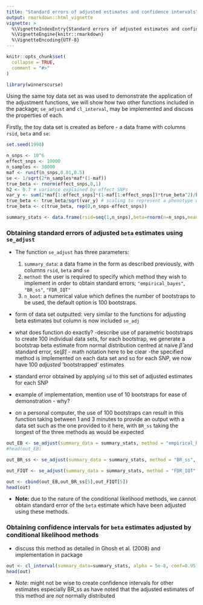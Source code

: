 ```yaml
---
title: "Standard errors of adjusted estimates and confidence intervals"
output: rmarkdown::html_vignette
vignette: >
  %\VignetteIndexEntry{Standard errors of adjusted estimates and confidence intervals}
  %\VignetteEngine{knitr::rmarkdown}
  %\VignetteEncoding{UTF-8}
---
```


```r
knitr::opts_chunk$set(
  collapse = TRUE,
  comment = "#>"
)
```

```r
library(winnerscurse)
```


Using the same toy data set as was used to demonstrate the application of the adjustment functions, we will show how two other functions included in the package; `se_adjust` and `cl_interval`, may be implemented and discuss the properties of each.  

Firstly, the toy data set is created as before - a data frame with columns `rsid`, `beta` and `se`:
```r
set.seed(1998)

n_snps <- 10^6
effect_snps <- 10000
n_samples <- 30000
maf <- runif(n_snps,0.01,0.5)
se <- 1/sqrt(2*n_samples*maf*(1-maf))
true_beta <- rnorm(effect_snps,0,1)
h2 <- 0.7 # variance explained by effect SNPs
var_y <- sum(2*maf[1:effect_snps]*(1-maf[1:effect_snps])*true_beta^2)/h2
true_beta <- true_beta/sqrt(var_y) # scaling to represent a phenotype with variance 1
true_beta <- c(true_beta, rep(0,n_snps-effect_snps))

summary_stats <- data.frame(rsid=seq(1,n_snps),beta=rnorm(n=n_snps,mean=true_beta,sd=se),se=se)
```



### Obtaining standard errors of adjusted `beta` estimates using `se_adjust`

- The function `se_adjust` has three parameters: 
  1. `summary_data`: a data frame in the form as described previously, with columns `rsid`, `beta` and `se`
  2. `method`: the user is required to specify which method they wish to implement in order to obtain standard errors; `"empirical_bayes"`, `"BR_ss"`, `"FDR_IQT"` 
  3. `n_boot`: a numerical value which defines the number of bootstraps to be used, the default option is 100 bootstraps.


-  form of data set outputted:  very similar to the functions for adjusting beta estimates but column is now included `se_adj` 
- what does function do exactly? 
-describe use of parametric bootstraps to create 100 individual data sets, for each bootstrap, we generate a bootstrap beta estimate from normal distribution centred at naive $\hat\beta$ and standard error, $\text{se}(\hat\beta)$ - math notation here to be clear
-the specified method is implemented on each data set and so for each SNP, we now have 100 *adjusted* 'bootstrapped' estimates 
- standard error obtained by applying `sd` to this set of adjusted estimates for each SNP

- example of implementation, mention use of 10 bootstraps for ease of demonstration - why? 
- on a personal computer, the use of 100 bootstraps can result in this function taking between 1 and 3 minutes to provide an output with a data set such as the one provided to it here, with `BR_ss` taking the longest of the three methods as would be expected 

```r
out_EB <- se_adjust(summary_data = summary_stats, method = "empirical_bayes", n_boot=10)
#head(out_EB)

out_BR_ss <- se_adjust(summary_data = summary_stats, method = "BR_ss", n_boot=10)

out_FIQT <- se_adjust(summary_data = summary_stats, method = "FDR_IQT", n_boot=10)

out <- cbind(out_EB,out_BR_ss[5],out_FIQT[5])
head(out)
```

- **Note:** due to the nature of the conditional likelihood methods, we cannot obtain standard error of the `beta` estimate which have been adjusted using these methods. 

### Obtaining confidence intervals for `beta` estimates adjusted by conditional likelihood methods 

- discuss this method as detailed in Ghosh et al. (2008) and implementation in package 

```r
out <- cl_interval(summary_data=summary_stats, alpha = 5e-8, conf=0.95)
head(out)
```

- *Note:* might not be wise to create confidence intervals for other estimates especially BR_ss as have noted that the adjusted estimates of this method are *not* normally distributed 
